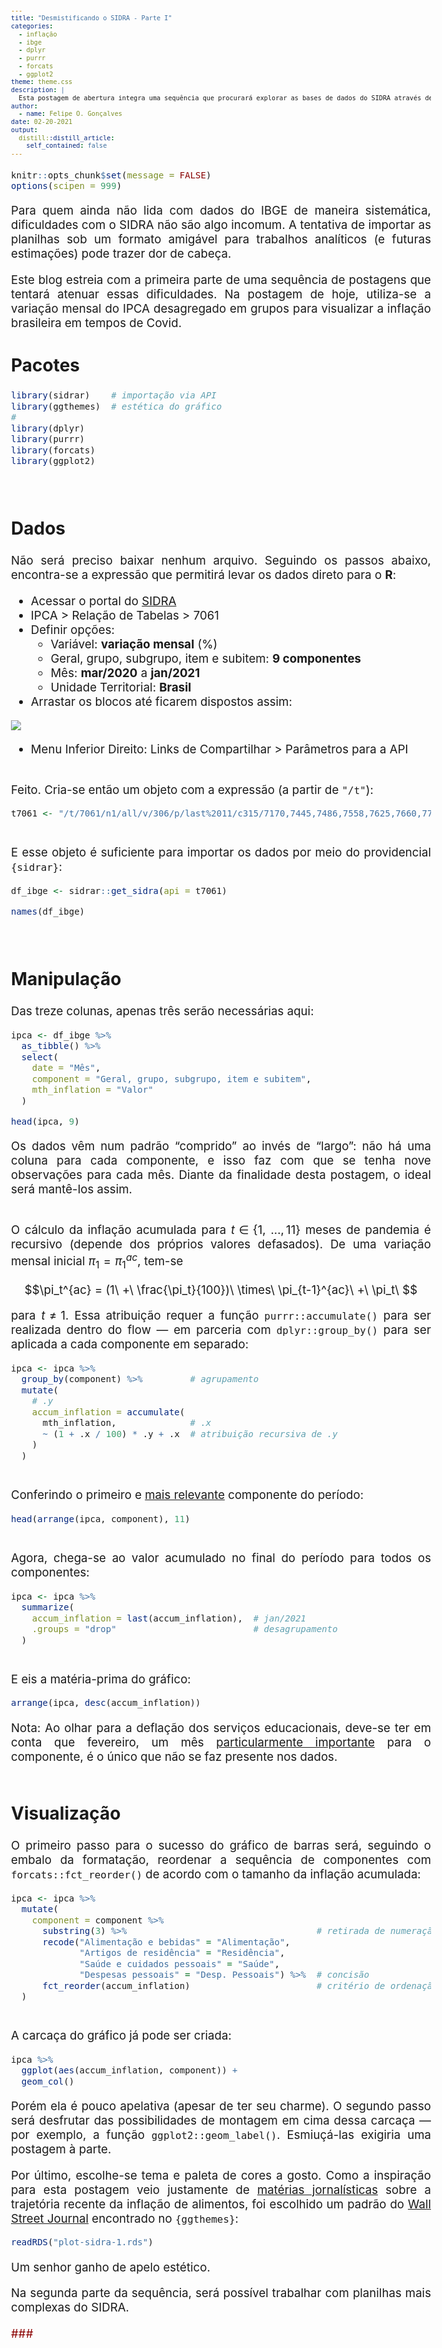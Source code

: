 ```yaml
---
title: "Desmistificando o SIDRA - Parte I"
categories:
  - inflação
  - ibge
  - dplyr
  - purrr
  - forcats
  - ggplot2
theme: theme.css
description: |
  Esta postagem de abertura integra uma sequência que procurará explorar as bases de dados do SIDRA através de uma abordagem avançada de workflow no R. Neste primeiro episódio, o IPCA por componentes será utilizado para a construção de um gráfico sobre a inflação acumulada no Brasil durante a pandemia, com atenção especial para a inflação de alimentos.
author:
  - name: Felipe O. Gonçalves
date: 02-20-2021
output:
  distill::distill_article:
    self_contained: false
---
```

<style type="text/css">
body{
  font-size: 14pt;
  text-align: justify;
}
td{font-size: 16px;}
code.r{font-size: 14px;}
pre{font-size: 12px;}
</style>
```r
knitr::opts_chunk$set(message = FALSE)
options(scipen = 999)
```
Para quem ainda não lida com dados do IBGE de maneira sistemática, dificuldades com o SIDRA não são algo incomum. A tentativa de importar as planilhas sob um formato amigável para trabalhos analíticos (e futuras estimações) pode trazer dor de cabeça.

Este blog estreia com a primeira parte de uma sequência de postagens que tentará atenuar essas dificuldades. Na postagem de hoje, utiliza-se a variação mensal do IPCA desagregado em grupos para visualizar a inflação brasileira em tempos de Covid.

## Pacotes

```r
library(sidrar)    # importação via API
library(ggthemes)  # estética do gráfico
#
library(dplyr)
library(purrr)
library(forcats)
library(ggplot2)
```
<br/>
  
## Dados

Não será preciso baixar nenhum arquivo. Seguindo os passos abaixo, encontra-se a expressão que permitirá levar os dados direto para o **R**:
  
* Acessar o portal do [SIDRA](https://sidra.ibge.gov.br/)
* IPCA > Relação de Tabelas > 7061
* Definir opções:
  - Variável: **variação mensal** (%)
  - Geral, grupo, subgrupo, item e subitem: **9 componentes**
  - Mês: **mar/2020** a **jan/2021**
  - Unidade Territorial: **Brasil**
* Arrastar os blocos até ficarem dispostos assim:
  
![](layout.png){}
  
* Menu Inferior Direito: Links de Compartilhar > Parâmetros para a API
  
<br/>
Feito. Cria-se então um objeto com a expressão (a partir de `"/t"`):

```r
t7061 <- "/t/7061/n1/all/v/306/p/last%2011/c315/7170,7445,7486,7558,7625,7660,7712,7766,7786/d/v306%202"
```
  
<br/>
E esse objeto é suficiente para importar os dados por meio do providencial `{sidrar}`:

```r
df_ibge <- sidrar::get_sidra(api = t7061)

names(df_ibge)
```
<br/>
  
## Manipulação

Das treze colunas, apenas três serão necessárias aqui:

```r
ipca <- df_ibge %>%
  as_tibble() %>%
  select(
    date = "Mês",
    component = "Geral, grupo, subgrupo, item e subitem",
    mth_inflation = "Valor"
  )

head(ipca, 9)
```

Os dados vêm num padrão "comprido" ao invés de "largo": não há uma coluna para cada componente, e isso faz com que se tenha nove observações para cada mês. Diante da finalidade desta postagem, o ideal será mantê-los assim.
  
<br/>
O cálculo da inflação acumulada para $t \in \{1,\ ..., 11\}$ meses de pandemia é recursivo (depende dos próprios valores defasados). De uma variação mensal inicial $\pi_1 = \pi_1^{ac}$, tem-se

$$\pi_t^{ac} = (1\ +\ \frac{\pi_t}{100})\ \times\ \pi_{t-1}^{ac}\ +\ \pi_t\ $$

para $t\neq1$. Essa atribuição requer a função `purrr::accumulate()` para ser realizada dentro do flow --- em parceria com `dplyr::group_by()` para ser aplicada a cada componente em separado:

```r
ipca <- ipca %>%
  group_by(component) %>%         # agrupamento
  mutate(
    # .y
    accum_inflation = accumulate(
      mth_inflation,              # .x
      ~ (1 + .x / 100) * .y + .x  # atribuição recursiva de .y
    )
  )
```
  
<br/>
Conferindo o primeiro e [mais relevante](https://www.ipea.gov.br/cartadeconjuntura/index.php/tag/inflacao-de-alimentos/) componente do período:

```r
head(arrange(ipca, component), 11)
```
  
<br/>
Agora, chega-se ao valor acumulado no final do período para todos os componentes:

```r
ipca <- ipca %>%
  summarize(
    accum_inflation = last(accum_inflation),  # jan/2021
    .groups = "drop"                          # desagrupamento
  )
```
  
<br/>
E eis a matéria-prima do gráfico:

```r
arrange(ipca, desc(accum_inflation))
```

Nota: Ao olhar para a deflação dos serviços educacionais, deve-se ter em conta que fevereiro, um mês [particularmente importante](https://valorinveste.globo.com/mercados/brasil-e-politica/noticia/2021/02/09/inflacao-de-fevereiro-deve-ter-impacto-adicional-de-educacao.ghtml) para o componente, é o único que não se faz presente nos dados.
<br/><br/>
  
## Visualização

O primeiro passo para o sucesso do gráfico de barras será, seguindo o embalo da formatação, reordenar a sequência de componentes com `forcats::fct_reorder()` de acordo com o tamanho da inflação acumulada:

```r
ipca <- ipca %>%
  mutate(
    component = component %>%
      substring(3) %>%                                    # retirada de numeração
      recode("Alimentação e bebidas" = "Alimentação",
             "Artigos de residência" = "Residência",
             "Saúde e cuidados pessoais" = "Saúde",
             "Despesas pessoais" = "Desp. Pessoais") %>%  # concisão
      fct_reorder(accum_inflation)                        # critério de ordenação
  )
```
  
<br/>
A carcaça do gráfico já pode ser criada:

```r
ipca %>%
  ggplot(aes(accum_inflation, component)) +
  geom_col()
```

Porém ela é pouco apelativa (apesar de ter seu charme). O segundo passo será desfrutar das possibilidades de montagem em cima dessa carcaça --- por exemplo, a função `ggplot2::geom_label()`. Esmiuçá-las exigiria uma postagem à parte.

Por último, escolhe-se tema e paleta de cores a gosto. Como a inspiração para esta postagem veio justamente de [matérias jornalísticas](https://www1.folha.uol.com.br/mercado/2020/11/alta-no-preco-de-alimentos-faz-governo-elevar-projecao-de-inflacao-para-2020-e-2021.shtml) sobre a trajetória recente da inflação de alimentos, foi escolhido um padrão do [Wall Street Journal](https://www.wsj.com/) encontrado no `{ggthemes}`:

```r
readRDS("plot-sidra-1.rds")
```
Um senhor ganho de apelo estético.

Na segunda parte da sequência, será possível trabalhar com planilhas mais complexas do SIDRA.
<br/>
  
<span style='color: darkred'>###</span></br>